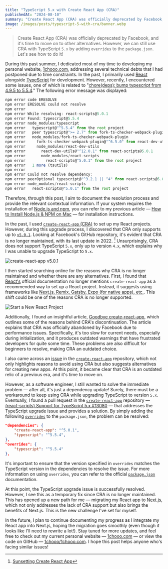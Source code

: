 ```yaml
---
title: "TypeScript 5.x with Create React App (CRA)"
publishedAt: "2024-08-10"
summary: "Create React App (CRA) was officially deprecated by Facebook, and it's time to move on to other alternatives. However, we can still use CRA with TypeScript `5.x` by adding `overrides` to the `package.json`. Let's see how to do it!"
image: /images/posts/typescript-5-with-cra/banner.webp
---
```


> Create React App (CRA) was officially deprecated by Facebook, and it's time to move on to other alternatives. However, we can still use CRA with TypeScript `5.x` by adding `overrides` to the `package.json`. Let's see how to do it!

During this past summer, I dedicated most of my time to developing my personal website, [1chooo.com](https://1chooo.com), addressing several technical debts that I had postponed due to time constraints. In the past, I primarily used [React](https://react.dev/) alongside [TypeScript](https://www.typescriptlang.org/) for development. However, recently, I encountered some issues, one of which is related to "[chore(deps): bump typescript from 4.9.5 to 5.5.4](https://github.com/1chooo/portfolio/pull/76)." The following error message was displayed:

```typescript
npm error code ERESOLVE
npm error ERESOLVE could not resolve
npm error
npm error While resolving: react-scripts@5.0.1
npm error Found: typescript@5.5.4
npm error node_modules/typescript
npm error   typescript@"^5.5.4" from the root project
npm error   peer typescript@">= 2.7" from fork-ts-checker-webpack-plugin@6.5.3
npm error   node_modules/fork-ts-checker-webpack-plugin
npm error     fork-ts-checker-webpack-plugin@"^6.5.0" from react-dev-utils@12.0.1
npm error     node_modules/react-dev-utils
npm error       react-dev-utils@"^12.0.1" from react-scripts@5.0.1
npm error       node_modules/react-scripts
npm error         react-scripts@"5.0.1" from the root project
npm error   1 more (tsutils)
npm error
npm error Could not resolve dependency:
npm error peerOptional typescript@"^3.2.1 || ^4" from react-scripts@5.0.1
npm error node_modules/react-scripts
npm error   react-scripts@"5.0.1" from the root project
```

Therefore, through this post, I aim to document the resolution process and provide the relevant contextual information. If your system requires the installation of [Node.js and npm](https://nodejs.org/), you can refer to my previous article — [How to Install Node.js & NPM on Mac](/blog/mac-install-nodejs-npm) — for installation instructions.

In the past, I used [`create-react-app` (CRA)](https://github.com/facebook/create-react-app) to set up my React projects. However, during this upgrade process, I discovered that CRA only supports up to [`v5.0.1`](https://github.com/facebook/create-react-app/releases/tag/v5.0.1). Looking at Facebook's GitHub repository, it's evident that CRA is no longer maintained, with its last update in 2022. [^1] Unsurprisingly, CRA does not support TypeScript `5.x`, only up to version `4.x`, which explains why I was unable to upgrade TypeScript to `5.x`.

![create-react-app v5.0.1](/images/posts/typescript-5-with-cra/create-react-app-v-5-0-1.webp)

I then started searching online for the reasons why CRA is no longer maintained and whether there are any alternatives. First, I found that [React's](https://react.dev/) official documentation no longer mentions `create-react-app` as a recommended way to set up a React project. Instead, it suggests using frameworks like [Next.js, Remix, Gatsby, Expo (for native apps), etc.](https://react.dev/learn/start-a-new-react-project). This shift could be one of the reasons CRA is no longer supported.

![Start a New React Project](/images/posts/typescript-5-with-cra/start-a-new-react-project.webp)

Additionally, I found an insightful article, [Goodbye create-react-app](https://dev.to/ag2byte/create-react-app-is-officially-dead-h7o), which outlines some of the reasons behind CRA's discontinuation. The article explains that CRA was officially abandoned by Facebook due to performance issues. Specifically, it's too slow for current needs, especially during initialization, and it produces outdated warnings that have frustrated developers for quite some time. These problems are also difficult for beginners to resolve, making CRA an outdated choice.

I also came across an [issue](https://github.com/facebook/create-react-app/issues/12628) in the [`create-react-app`](https://github.com/facebook/create-react-app) repository, which not only highlights reasons to avoid using CRA but also suggests alternatives for creating new apps. At this point, it became clear that CRA is an outdated relic of a previous era, and it's time to move on.

However, as a software engineer, I still wanted to solve the immediate problem — after all, it's just a dependency update! Surely, there must be a workaround to keep using CRA while upgrading TypeScript to version `5.x`. Eventually, I found a pull request in the [`create-react-app`](https://github.com/facebook/create-react-app) repository — [(react-scripts) Support for TypeScript 5.x #13080](https://github.com/facebook/create-react-app/issues/13080) — that addresses the TypeScript upgrade issue and provides a solution. By simply adding the following [`overrides`](https://docs.npmjs.com/cli/v8/configuring-npm/package-json#overrides) to the `package.json`, the problem can be resolved:

```json
"dependencies": {
    "create-react-app": "^5.0.1",
    "typescript": "^5.5.4",
},
"overrides": {
    "typescript": "^5.5.4"
},
```

It's important to ensure that the version specified in `overrides` matches the TypeScript version in the dependencies to resolve the issue. For more information on using `overrides`, you can refer to the official [`package.json`](https://docs.npmjs.com/cli/v8/configuring-npm/package-json#overrides) documentation.

At this point, the TypeScript upgrade issue is successfully resolved. However, I see this as a temporary fix since CRA is no longer maintained. This has opened up a new path for me — migrating my React app to [Next.js](https://nextjs.org/), which not only addresses the lack of CRA support but also brings the benefits of Next.js. This is the new challenge I've set for myself.

In the future, I plan to continue documenting my progress as I integrate my React app into Next.js, hoping the migration goes smoothly (even though it looks like I'll need to rewrite a lot!). Stay tuned for more updates, and feel free to check out my current personal website — [1chooo.com](https://1chooo.com) — or view the code on GitHub — [1chooo/1chooo.com](https://github.com/1chooo/portfolio). I hope this post helps anyone who's facing similar issues!

[^1]: [Sunsetting Create React App](https://react.dev/blog/2025/02/14/sunsetting-create-react-app)
